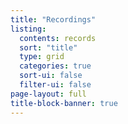 ---
title: "Recordings"
listing: 
  contents: records
  sort: "title"
  type: grid
  categories: true
  sort-ui: false
  filter-ui: false
page-layout: full
title-block-banner: true
---
